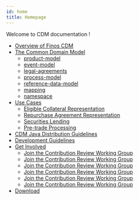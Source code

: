 ```yaml
---
id: home
title: Homepage
---
```


Welcome to CDM documentation !

* [Overview of Finos CDM](/docs/cdm-overview)
* [The Common Domain Model](/docs/common-domain-model)
    - [product-model](/docs/product-model)
    - [event-model](/docs/event-model)
    - [legal-agreements](/docs/legal-agreements)
    - [process-model](/docs/process-model)
    - [reference-data-model](/docs/reference-data-model)
    - [mapping](/docs/mapping)
    - [namespace](/docs/namespace)
* [Use Cases](/docs/use-cases)
    - [Eligible Collateral Representation](/docs/eligible-collateral-representation)
    - [Repurchase Agreement Representation](/docs/repurchase-agreement-representation)
    - [Securities Lending](/docs/securities-lending)
    - [Pre-trade Processing](/docs/pre-trade-processing)
* [CDM Java Distribution Guidelines](/docs/cdm-guidelines)
* [Development Guidelines](/docs/contribution)
* [Get Involved](/docs/get-involved)
    - [Join the Contribution Review Working Group](/docs/CDM-Contribution-Review-WG)
    - [Join the Contribution Review Working Group](/docs/CDM-Collateral-WG)
    - [Join the Contribution Review Working Group](/docs/CDM-Steering-WG)
    - [Join the Contribution Review Working Group](/docs/CDM-Structured-Products-WG)
    - [Join the Contribution Review Working Group](/docs/CDM-Technology-Architecture-WG)
    - [Join the Contribution Review Working Group](/docs/CDM-Derivatives-Product-and-Business-Event-WG)
* [Download](/docs/download)
